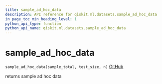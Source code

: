 ```yaml
---
title: sample_ad_hoc_data
description: API reference for qiskit.ml.datasets.sample_ad_hoc_data
in_page_toc_min_heading_level: 1
python_api_type: function
python_api_name: qiskit.ml.datasets.sample_ad_hoc_data
---
```


# sample\_ad\_hoc\_data

<span id="qiskit.ml.datasets.sample_ad_hoc_data" />

`sample_ad_hoc_data(sample_total, test_size, n)` [GitHub](https://github.com/qiskit-community/qiskit-aqua/tree/stable/0.7/qiskit/ml/datasets/ad_hoc.py "view source code")

returns sample ad hoc data

